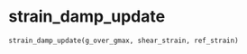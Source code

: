 # strain_damp_update { #pyslammer.strain_damp_update }

```python
strain_damp_update(g_over_gmax, shear_strain, ref_strain)
```

